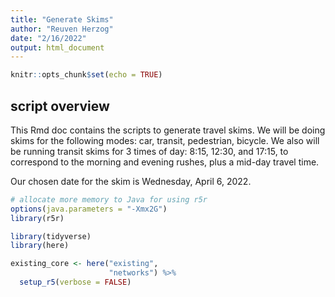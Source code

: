 ```yaml
---
title: "Generate Skims"
author: "Reuven Herzog"
date: "2/16/2022"
output: html_document
---
```


```r
knitr::opts_chunk$set(echo = TRUE)
```

## script overview

This Rmd doc contains the scripts to generate travel skims.
We will be doing skims for the following modes: car, transit, pedestrian, bicycle.
We also will be running transit skims for 3 times of day:
8:15, 12:30, and 17:15, to correspond to the morning and evening rushes,
plus a mid-day travel time.

Our chosen date for the skim is Wednesday, April 6, 2022.

```r
# allocate more memory to Java for using r5r
options(java.parameters = "-Xmx2G")
library(r5r)

library(tidyverse)
library(here)
```

```r
existing_core <- here("existing",
                      "networks") %>%
  setup_r5(verbose = FALSE)
```

